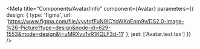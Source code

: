 
<Meta
  title="Components/Avatar/Info"
  component={Avatar}
  parameters={{
    design: {
      type: 'figma',
      url: 'https://www.figma.com/file/vyvtqfFuN9lCYoWKqEnm9v/DS2.0-Image-%26-Picture?type=design&node-id=629-1553&mode=design&t=uMRXvv1vR1KQLF3d-11'
    },
    jest: ['Avatar.test.tsx']
  }}
/>

<Unstyled>
  <Stories />
</Unstyled>
